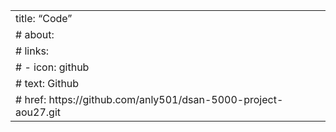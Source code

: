 ---
title: "Code"
# about: 
#   links:
#     - icon: github
#       text: Github
#       href: https://github.com/anly501/dsan-5000-project-aou27.git
---